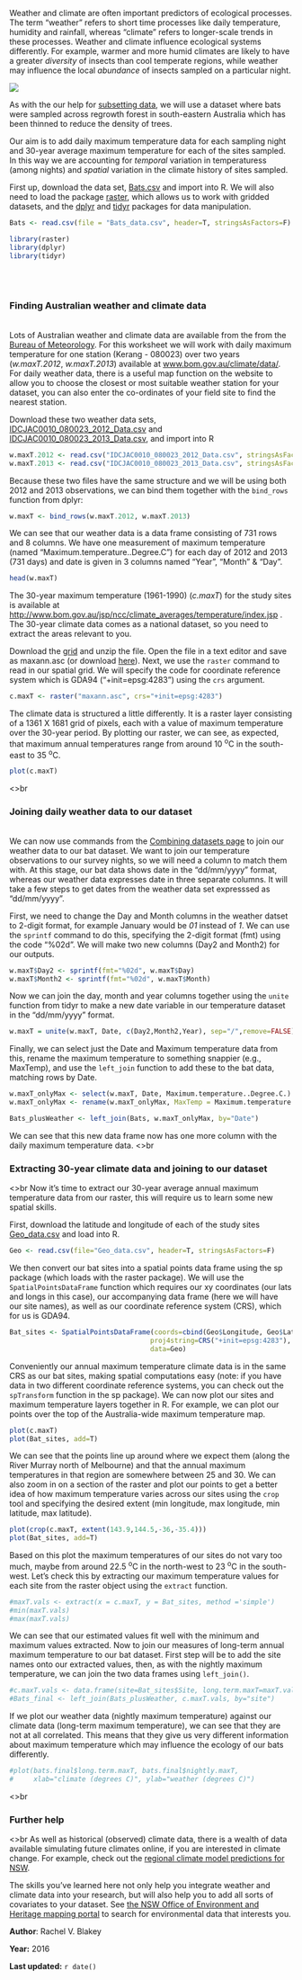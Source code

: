 Weather and climate are often important predictors of ecological processes. The term "weather" refers to short time processes like daily temperature, humidity and rainfall, whereas "climate" refers to longer-scale trends in these processes. Weather and climate influence ecological systems differently. For example, warmer and more humid climates are likely to have a greater *diversity* of insects than cool temperate regions, while weather may influence the local *abundance* of insects sampled on a particular night. 

![](Working_with_weather_variables_image.jpg)

As with the our help for [subsetting data](http://environmentalcomputing.net/subsetting-data/), we will use a dataset where bats were sampled across regrowth forest in south-eastern Australia which has been thinned to reduce the density of trees.

Our aim is to add daily maximum temperature data for each sampling night and 30-year average maximum temperature for each of the sites sampled. In this way we are accounting for *temporal* variation in temperaturess (among nights) and *spatial* variation in the climate history of sites sampled.

First up, download the  data set, [Bats.csv](http://environmentalcomputing.net/wp-content/uploads/2016/05/Bats_data.csv) and import into R. We will also need to load the package [raster](https://cran.r-project.org/web/packages/raster/index.html), which allows us to work with gridded datasets, and the [dplyr](https://cran.r-project.org/web/packages/dplyr/index.html) and [tidyr](https://cran.r-project.org/web/packages/tidyr/index.html) packages for data manipulation.

```{r results='hide', message=FALSE, warning=FALSE}
Bats <- read.csv(file = "Bats_data.csv", header=T, stringsAsFactors=F)

library(raster)
library(dplyr)
library(tidyr)
```
<br><br>

### Finding Australian weather and climate data
<br>
Lots of Australian weather and climate data are available from the from the [Bureau of Meteorology](http://www.bom.gov.au/climate/data/). For this worksheet we will work with daily maximum temperature for one station (Kerang - 080023) over two years (*w.maxT.2012*, *w.maxT.2013*) available at [www.bom.gov.au/climate/data/](www.bom.gov.au/climate/data/). For daily weather data, there is a useful map function on the website to allow you to choose the closest or most suitable weather station for your dataset, you can also enter the co-ordinates of your field site to find the nearest station.

Download these two weather data sets, [IDCJAC0010_080023_2012_Data.csv](http://environmentalcomputing.net/wp-content/uploads/2016/07/IDCJAC0010_080023_2012_Data.csv) and [IDCJAC0010_080023_2013_Data.csv](http://environmentalcomputing.net/wp-content/uploads/2016/07/IDCJAC0010_080023_2013_Data.csv), and import into R

```{r}
w.maxT.2012 <- read.csv("IDCJAC0010_080023_2012_Data.csv", stringsAsFactors=F)
w.maxT.2013 <- read.csv("IDCJAC0010_080023_2013_Data.csv", stringsAsFactors=F)
```


Because these two files have the same structure and we will be using both 2012 and 2013 observations, we can bind them together with the `bind_rows` function from dplyr:

```{r}
w.maxT <- bind_rows(w.maxT.2012, w.maxT.2013)
```

We can see that our weather data is a data frame consisting of 731 rows and 8 columns. We have one measurement of maximum temperature (named "Maximum.temperature..Degree.C") for each day of 2012 and 2013 (731 days) and date is given in 3 columns named "Year", "Month" & "Day".

```{r,echo=FALSE}
head(w.maxT)
```


The 30-year maximum temperature (1961-1990) (*c.maxT*) for the study sites is available at [http://www.bom.gov.au/jsp/ncc/climate_averages/temperature/index.jsp](http://www.bom.gov.au/jsp/ncc/climate_averages/temperature/index.jsp) . The 30-year climate data comes as a national dataset, so you need to extract the areas relevant to you.


Download the [grid](http://www.bom.gov.au/web01/ncc/www/climatology/temperature/mxt/mxtan.zip) and unzip the file. Open the file in a text editor and save as maxann.asc (or download [here](http://environmentalcomputing.net/wp-content/uploads/2016/07/maxann.asc)). Next, we use the `raster` command to read in our spatial grid. We will specify the code for coordinate reference system which is GDA94 ("+init=epsg:4283") using the `crs` argument. 

```{r}
c.maxT <- raster("maxann.asc", crs="+init=epsg:4283")
```


The climate data is structured a little differently. It is a raster layer consisting of a 1361 X 1681 grid of pixels, each with a value of maximum temperature over the 30-year period. By plotting our raster, we can see, as expected, that maximum annual temperatures range from around 10 ^o^C in the south-east to 35 ^o^C.  

```{r}
plot(c.maxT)
```
<>br<br>

### Joining daily weather data to our dataset
<br>
We can now use commands from the [Combining datasets page](http://environmentalcomputing.net/combining-data-sets/) to join our weather data to our bat dataset. We want to join our temperature observations to our survey nights, so we will need a column to match them with. At this stage, our bat data shows date in the "dd/mm/yyyy" format, whereas our weather data expresses date in three separate columns. It will take a few steps to get dates from the weather data set expresssed as "dd/mm/yyyy".

First, we need to change the Day and Month columns in the weather datset to 2-digit format, for example January would be *01* instead of *1*. We can use the `sprintf` command to do this, specifying the 2-digit format (fmt) using the code "%02d". We will make two new columns (Day2 and Month2) for our outputs. 

```{r}
w.maxT$Day2 <- sprintf(fmt="%02d", w.maxT$Day)
w.maxT$Month2 <- sprintf(fmt="%02d", w.maxT$Month)                      
```

Now we can join the day, month and year columns together using the `unite` function from tidyr to make a new date variable in our temperature dataset in the "dd/mm/yyyy" format. 

```{r}
w.maxT = unite(w.maxT, Date, c(Day2,Month2,Year), sep="/",remove=FALSE)
```

Finally, we can select just the Date and Maximum temperature data from this, rename the maximum temperature to something snappier (e.g., MaxTemp), and use the `left_join` function to add these to the bat data, matching rows by Date. 

```{r}
w.maxT_onlyMax <- select(w.maxT, Date, Maximum.temperature..Degree.C.)
w.maxT_onlyMax <- rename(w.maxT_onlyMax, MaxTemp = Maximum.temperature..Degree.C.)

Bats_plusWeather <- left_join(Bats, w.maxT_onlyMax, by="Date")
```

We can see that this new data frame now has one more column with the daily maximum temperature data.
<>br<br>

### Extracting 30-year climate data and joining to our dataset 
<>br
Now it's time to extract our 30-year average annual maximum temperature data from our raster, this will require us to learn some new spatial skills.

First, download the latitude and longitude of each of the study sites [Geo_data.csv](http://environmentalcomputing.net/wp-content/uploads/2016/05/Geo_data.csv) and load into R.

```{r}
Geo <- read.csv(file="Geo_data.csv", header=T, stringsAsFactors=F)
```


We then convert our bat sites into a spatial points data frame using the sp package (which loads with the raster package). We will use the `SpatialPointsDataFrame` function which requires our xy coordinates (our lats and longs in this case), our accompanying data frame (here we will have our site names), as well as our coordinate reference system (CRS), which for us is GDA94. 

```{r}
Bat_sites <- SpatialPointsDataFrame(coords=cbind(Geo$Longitude, Geo$Latitude), 
                                   proj4string=CRS("+init=epsg:4283"),
                                   data=Geo)
```

Conveniently our annual maximum temperature climate data is in the same CRS as our bat sites, making spatial computations easy (note: if you have data in two different coordinate reference systems, you can check out the `spTransform` function in the sp package). We can now plot our sites and maximum temperature layers together in R. For example, we can plot our points over the top of the Australia-wide maximum temperature map. 

```{r}
plot(c.maxT)
plot(Bat_sites, add=T)
```

We can see that the points line up around where we expect them (along the River Murray north of Melbourne) and that the annual maximum temperatures in that region are somewhere between 25 and 30. We can also zoom in on a section of the raster and plot our points to get a better idea of how maximum temperature varies across our sites using the `crop` tool and specifying the desired extent (min longitude, max longitude, min latitude, max latitude). 

```{r}
plot(crop(c.maxT, extent(143.9,144.5,-36,-35.4)))
plot(Bat_sites, add=T)
```

Based on this plot the maximum temperatures of our sites do not vary too much, maybe from around 22.5 ^o^C in the north-west to 23 ^o^C in the south-west. Let's check this by extracting our maximum temperature values for each site from the raster object using the `extract` function. 

```{r}
#maxT.vals <- extract(x = c.maxT, y = Bat_sites, method ='simple')
#min(maxT.vals)
#max(maxT.vals)
```

We can see that our estimated values fit well with the minimum and maximum values extracted. Now to join our measures of long-term annual maximum temperature to our bat dataset. First step will be to add the site names onto our extracted values, then, as with the nightly maximum temperature, we can join the two data frames using `left_join()`.

```{r}
#c.maxT.vals <- data.frame(site=Bat_sites$Site, long.term.maxT=maxT.vals, stringsAsFactors=F)
#Bats_final <- left_join(Bats_plusWeather, c.maxT.vals, by="site")
```

If we plot our weather data (nightly maximum temperature) against our climate data (long-term maximum temperature), we can see that they are not at all correlated. This means that they give us very different information about maximum temperature which may influence the ecology of our bats differently.

```{r}
#plot(bats.final$long.term.maxT, bats.final$nightly.maxT, 
#     xlab="climate (degrees C)", ylab="weather (degrees C)")
```
<>br<br>

### Further help
<>br
As well as historical (observed) climate data, there is a wealth of data available simulating future climates online, if you are interested in climate change. For example, check out the [regional climate model predictions for NSW](http://www.climatechange.environment.nsw.gov.au/Climate-projections-for-NSW/Download-datasets/What-can-you-download).

The skills you've learned here not only help you integrate weather and climate data into your research, but will also help you to add all sorts of covariates to your dataset. See [the NSW Office of Environment and Heritage mapping portal](http://mapdata.environment.nsw.gov.au/geonetwork/srv/en/main.home) to search for environmental data that interests you.

**Author**: Rachel V. Blakey

**Year:** 2016

**Last updated:** `r date()`
